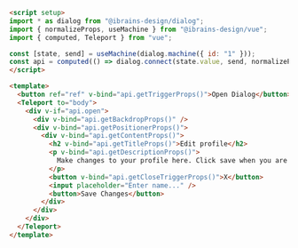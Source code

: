 ```md
<script setup>
import * as dialog from "@ibrains-design/dialog";
import { normalizeProps, useMachine } from "@ibrains-design/vue";
import { computed, Teleport } from "vue";

const [state, send] = useMachine(dialog.machine({ id: "1" }));
const api = computed(() => dialog.connect(state.value, send, normalizeProps));
</script>

<template>
  <button ref="ref" v-bind="api.getTriggerProps()">Open Dialog</button>
  <Teleport to="body">
    <div v-if="api.open">
      <div v-bind="api.getBackdropProps()" />
      <div v-bind="api.getPositionerProps()">
        <div v-bind="api.getContentProps()">
          <h2 v-bind="api.getTitleProps()">Edit profile</h2>
          <p v-bind="api.getDescriptionProps()">
            Make changes to your profile here. Click save when you are done.
          </p>
          <button v-bind="api.getCloseTriggerProps()">X</button>
          <input placeholder="Enter name..." />
          <button>Save Changes</button>
        </div>
      </div>
    </div>
  </Teleport>
</template>
```
